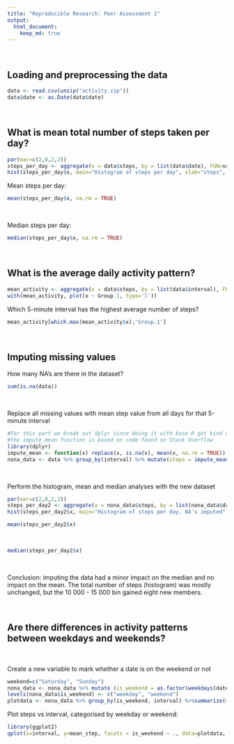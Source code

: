 ```yaml
---
title: "Reproducible Research: Peer Assessment 1"
output: 
  html_document:
    keep_md: true
---
```

\ 
\ 

## Loading and preprocessing the data
```r
data <- read.csv(unzip("activity.zip"))
data$date <- as.Date(data$date)

```
\ 
\ 

## What is mean total number of steps taken per day?
```r
par(mar=c(2,0,2,2))
steps_per_day <- aggregate(x = data$steps, by = list(data$date), FUN=sum)
hist(steps_per_day$x, main="Histogram of steps per day", xlab="steps", labels=TRUE)
```

Mean steps per day:
```r
mean(steps_per_day$x, na.rm = TRUE)
```
\ 

Median steps per day:
```r
median(steps_per_day$x, na.rm = TRUE)
```
\ 
\ 

## What is the average daily activity pattern?
```r
mean_activity <- aggregate(x = data$steps, by = list(data$interval), FUN=function(x) mean(x, na.rm = TRUE))
with(mean_activity, plot(x ~ Group.1, type='l'))
```

Which 5-minute interval has the highest average number of steps?
```r
mean_activity[which.max(mean_activity$x),'Group.1']
```
\ 
\ 

## Imputing missing values
How many NA's are there in the dataset?
```r
sum(is.na(data))
```
\ 

Replace all missing values with mean step value from all days for that 5-minute interval
```r
#For this part we break out dplyr since doing it with base R got kind of complicated
#the impute_mean function is based on code found on Stack Overflow
library(dplyr)
impute_mean <- function(x) replace(x, is.na(x), mean(x, na.rm = TRUE))
nona_data <- data %>% group_by(interval) %>% mutate(steps = impute_mean(steps))
```
\ 

Perform the histogram, mean and median analyses with the new dataset
```r
par(mar=c(2,0,2,2))
steps_per_day2 <- aggregate(x = nona_data$steps, by = list(nona_data$date), FUN=sum)
hist(steps_per_day2$x, main="Histogram of steps per day, NA's imputed", xlab="steps", labels=TRUE)
```


```r
mean(steps_per_day2$x)
```
\ 

```r
median(steps_per_day2$x)
```
\ 
\ 

Conclusion: imputing the data had a minor impact on the median and no impact on the mean. The total number of steps (histogram) was mostly unchanged, but the 10 000 - 15 000 bin gained eight new members.

\ 
\ 

## Are there differences in activity patterns between weekdays and weekends?
\ 

Create a new variable to mark whether a date is on the weekend or not
```r
weekend=c("Saturday", "Sunday")
nona_data <- nona_data %>% mutate (is_weekend = as.factor(weekdays(date) %in% weekend))
levels(nona_data$is_weekend) <- c("weekday", "weekend")
plotdata <- nona_data %>% group_by(is_weekend, interval) %>%summarize(mean_step = mean(steps))
```

Plot steps vs interval, categorised by weekday or weekend:

```r
library(ggplot2)
qplot(x=interval, y=mean_step, facets = is_weekend ~ ., data=plotdata, geom="line", ylab="steps")
```

